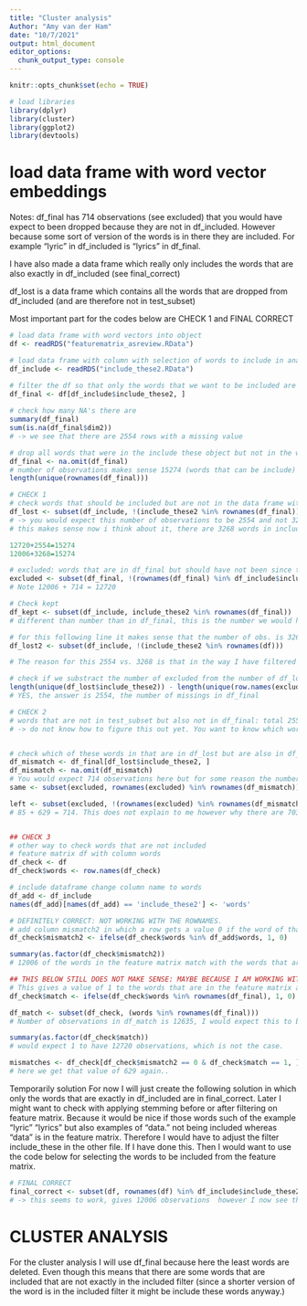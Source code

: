 ```yaml
---
title: "Cluster analysis"
Author: "Amy van der Ham"
date: "10/7/2021"
output: html_document
editor_options: 
  chunk_output_type: console
---
```


```r
knitr::opts_chunk$set(echo = TRUE)
```

```r
# load libraries
library(dplyr)
library(cluster)
library(ggplot2)
library(devtools)
```

# load data frame with word vector embeddings
Notes: df_final has 714 observations (see excluded) that you would have expect to been dropped because they are not in df_included. However because some sort of version of the words is in there they are included. For example "lyric" in df_included is "lyrics" in df_final.

I have also made a data frame which really only includes the words that are also exactly in df_included (see final_correct)

df_lost is a data frame which contains all the words that are dropped from df_included (and are therefore not in test_subset)

Most important part for the codes below are CHECK 1 and FINAL CORRECT
```r
# load data frame with word vectors into object
df <- readRDS("featurematrix_asreview.RData")

# load data frame with column with selection of words to include in analysis
df_include <- readRDS("include_these2.RData")

# filter the df so that only the words that we want to be included are left
df_final <- df[df_include$include_these2, ] 
           
# check how many NA's there are 
summary(df_final)
sum(is.na(df_final$dim2))
# -> we see that there are 2554 rows with a missing value

# drop all words that were in the include these object but not in the word embedding data frame
df_final <- na.omit(df_final)
# number of observations makes sense 15274 (words that can be include) - 2554 (number of missings (not in the feature matrix of those 15274 include_these words)) = 12720 observations 
length(unique(rownames(df_final)))

# CHECK 1
# check words that should be included but are not in the data frame with the words embeddings and therefore lost. 
df_lost <- subset(df_include, !(include_these2 %in% rownames(df_final)))
# -> you would expect this number of observations to be 2554 and not 3268....
# this makes sense now i think about it, there are 3268 words in included that are not in df_final. There are 714 words that are not in the included data frame but are part of the df final -> see if I can get an expression that can show me that.  

12720+2554=15274
12006+3268=15274

# excluded: words that are in df_final but should have not been since they are not in the included dataframe 
excluded <- subset(df_final, !(rownames(df_final) %in% df_include$include_these2))
# Note 12006 + 714 = 12720 

# Check kept
df_kept <- subset(df_include, include_these2 %in% rownames(df_final))
# different than number than in df_final, this is the number we would have wanted in df_final -> see final_correct on how to achieve this desired result. 

# for this following line it makes sense that the number of obs. is 3268
df_lost2 <- subset(df_include, !(include_these2 %in% rownames(df)))

# The reason for this 2554 vs. 3268 is that in the way I have filtered right now to create df_final, if the word is "lyric" or "diabete" in df_included and the rowname is "lyrics" or "diabetes" in df than this word will still be included in df_final (even though the word does not match exactly)

# check if we substract the number of excluded from the number of df_lost if we come to the number of missings that were dropped in df_final 
length(unique(df_lost$include_these2)) - length(unique(row.names(excluded)))
# YES, the answer is 2554, the number of missings in df_final

# CHECK 2
# words that are not in test_subset but also not in df_final: total 2554:
# -> do not know how to figure this out yet. You want to know which words are assigned NA in df_final. Of 3268 - 714 but this is hard because this 714 are not actually in those 3268 but some version of the word. 


# check which of these words in that are in df_lost but are also in df_final1 -> so were words that were included in df_final but we did not expect them to because they were not in df_include. (The correct way for finding these is done in for the excluded dataframe. But kept this code in here as well because I want to know the reason why it does not work this way.)
df_mismatch <- df_final[df_lost$include_these2, ]
df_mismatch <- na.omit(df_mismatch)
# You would expect 714 observations here but for some reason the number of observations is 703. Code below tries to figure out why, but do not get to a clear conclusion. 
same <- subset(excluded, rownames(excluded) %in% rownames(df_mismatch))

left <- subset(excluded, !(rownames(excluded) %in% rownames(df_mismatch)))
# 85 + 629 = 714. This does not explain to me however why there are 703 observations in mismatch 


## CHECK 3
# other way to check words that are not included
# feature matrix df with column words
df_check <- df
df_check$words <- row.names(df_check)

# include dataframe change column name to words
df_add <- df_include
names(df_add)[names(df_add) == 'include_these2'] <- 'words'

# DEFINITELY CORRECT: NOT WORKING WITH THE ROWNAMES.
# add column mismatch2 in which a row gets a value 0 if the word of that row is in the feature matrix data frame but not in the include(add) data frame. 
df_check$mismatch2 <- ifelse(df_check$words %in% df_add$words, 1, 0)

summary(as.factor(df_check$mismatch2))
# 12006 of the words in the feature matrix match with the words that are in the included filter. This means that there are 3268 words left in the included filter that are not in the feature matrix (15274 (number of words that were in the included filter) - 12006 = 3268, this is in line with what we saw earlier on in the df_lost data frame.) 

## THIS BELOW STILL DOES NOT MAKE SENSE: MAYBE BECAUSE I AM WORKING WITH THE ROW NAMES INCORRECTLY? 
# This gives a value of 1 to the words that are in the feature matrix and also in df final
df_check$match <- ifelse(df_check$words %in% rownames(df_final), 1, 0)

df_match <- subset(df_check, (words %in% rownames(df_final)))
# Number of observations in df_match is 12635, I would expect this to be 12720....

summary(as.factor(df_check$match))
# would expect 1 to have 12720 observations, which is not the case. 

mismatches <- df_check[df_check$mismatch2 == 0 & df_check$match == 1, ]
# here we get that value of 629 again..
```
Temporarily solution 
For now I will just create the following solution in which only the words that are exactly in df_included are in final_correct. Later I might want to check with applying stemming before or after filtering on feature matrix. Because it would be nice if those words such of the example "lyric" "lyrics" but also examples of "data." not being included whereas "data" is in the feature matrix. Therefore I would have to adjust the filter include_these in the other file. If I have done this. Then I would want to use the code below for selecting the words to be included from the feature matrix. 
```r
# FINAL CORRECT
final_correct <- subset(df, rownames(df) %in% df_include$include_these2)
# -> this seems to work, gives 12006 observations  however I now see that there are still stopwords in this file.... Will check comparison file to see why this is the case and if I can remove them.
```

# CLUSTER ANALYSIS
For the cluster analysis I will use df_final because here the least words are deleted. Even though this means that there are some words that are included that are not exactly in the included filter (since a shorter version of the word is in the included filter it might be include these words anyway.)

